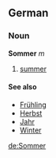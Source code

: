 ==German==
===Noun===
'''Sommer''' ''m''

# [[summer]]

====See also====
*[[Frühling]]
*[[Herbst]]
*[[Jahr]]
*[[Winter]]
[[de:Sommer]]